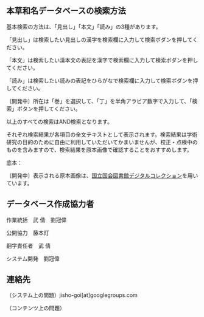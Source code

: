 


## 本草和名データベースの検索方法

基本検索の方法は、「見出し」「本文」「読み」の3種があります。

「見出し」は検索したい見出しの漢字を検索欄に入力して検索ボダンを押してください。

「本文」は検索したい漢本文の表記を漢字で検索欄に入力して検索ボダンを押してください。

「読み」は検索したい読みの表記をひらがなで検索欄に入力して検索ボダンを押してください。

〔開発中〕所在は「巻」を選択して、「丁」を半角アラビア数字で入力して、「検索」ボタンを押してください。

以上のすべての検索はAND検索となります。

それぞれ検索結果が各項目の全文テキストとして表示されます。検索結果は学術研究の目的のために自由に利用していただいてかまいませんが、校正・点検中のものを含みますので、検索結果を原本画像で確認することをおすすめします。

底本：

〔開発中〕表示される原本画像は、[国立国会図書館デジタルコレクション](https://dl.ndl.go.jp/pid/2606133)を用いています。

<div className="divider" />

<CcLicense />

<div className="divider" />

## データベース作成協力者

作業統括　武 倩　劉冠偉

公開協力　藤本灯 

翻字責任者　武 倩 

システム開発　劉冠偉

<div className="divider" />
<GeneralManual />
<div className="divider" />

## 連絡先

（システム上の問題）jisho-goi[at]googlegroups.com

（コンテンツ上の問題）
